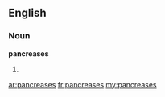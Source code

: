==English==

===Noun===
'''pancreases'''

# {{plural of|[[pancreas]]}}

[[ar:pancreases]]
[[fr:pancreases]]
[[my:pancreases]]